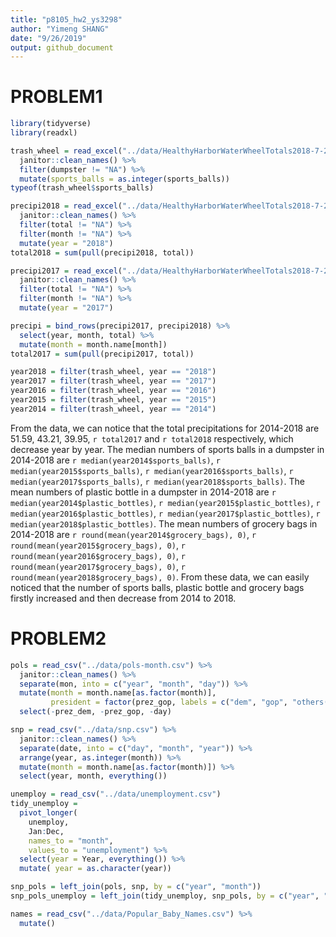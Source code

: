 ```yaml
---
title: "p8105_hw2_ys3298"
author: "Yimeng SHANG"
date: "9/26/2019"
output: github_document
---
```

# PROBLEM1
```r
library(tidyverse)
library(readxl)

trash_wheel = read_excel("../data/HealthyHarborWaterWheelTotals2018-7-28.xlsx", sheet = 1) %>%
  janitor::clean_names() %>%
  filter(dumpster != "NA") %>%
  mutate(sports_balls = as.integer(sports_balls))
typeof(trash_wheel$sports_balls) 

precipi2018 = read_excel("../data/HealthyHarborWaterWheelTotals2018-7-28.xlsx", sheet = 3, skip = 1) %>% 
  janitor::clean_names() %>%
  filter(total != "NA") %>%
  filter(month != "NA") %>%
  mutate(year = "2018")
total2018 = sum(pull(precipi2018, total))

precipi2017 = read_excel("../data/HealthyHarborWaterWheelTotals2018-7-28.xlsx", sheet = 4, skip = 1) %>% 
  janitor::clean_names() %>%
  filter(total != "NA") %>%
  filter(month != "NA") %>%
  mutate(year = "2017")

precipi = bind_rows(precipi2017, precipi2018) %>%
  select(year, month, total) %>%
  mutate(month = month.name[month])
total2017 = sum(pull(precipi2017, total))
```
```r
year2018 = filter(trash_wheel, year == "2018")
year2017 = filter(trash_wheel, year == "2017")
year2016 = filter(trash_wheel, year == "2016")
year2015 = filter(trash_wheel, year == "2015")
year2014 = filter(trash_wheel, year == "2014")
```

From the data, we can notice that the total precipitations for 2014-2018 are 51.59, 43.21, 39.95, `r total2017` and `r total2018` respectively, which decrease year by year. The median numbers of sports balls in a dumpster in 2014-2018 are `r median(year2014$sports_balls)`, `r median(year2015$sports_balls)`, `r median(year2016$sports_balls)`, `r median(year2017$sports_balls)`, `r median(year2018$sports_balls)`. The mean numbers of plastic bottle in a dumpster in 2014-2018 are `r median(year2014$plastic_bottles)`, `r median(year2015$plastic_bottles)`, `r median(year2016$plastic_bottles)`, `r median(year2017$plastic_bottles)`, `r median(year2018$plastic_bottles)`. The mean numbers of grocery bags in 2014-2018 are `r round(mean(year2014$grocery_bags), 0)`, `r round(mean(year2015$grocery_bags), 0)`, `r round(mean(year2016$grocery_bags), 0)`, `r round(mean(year2017$grocery_bags), 0)`, `r round(mean(year2018$grocery_bags), 0)`. From these data, we can easily noticed that the number of sports balls, plastic bottle and grocery bags firstly increased and then decrease from 2014 to 2018.

# PROBLEM2
```r
pols = read_csv("../data/pols-month.csv") %>%
  janitor::clean_names() %>%
  separate(mon, into = c("year", "month", "day")) %>%
  mutate(month = month.name[as.factor(month)],
         president = factor(prez_gop, labels = c("dem", "gop", "others(shows as 2 in prez_gop)"))) %>%
  select(-prez_dem, -prez_gop, -day)

snp = read_csv("../data/snp.csv") %>%
  janitor::clean_names() %>%
  separate(date, into = c("day", "month", "year")) %>%
  arrange(year, as.integer(month)) %>%
  mutate(month = month.name[as.factor(month)]) %>%
  select(year, month, everything())

unemploy = read_csv("../data/unemployment.csv")
tidy_unemploy = 
  pivot_longer(
    unemploy,
    Jan:Dec,
    names_to = "month",
    values_to = "unemployment") %>%
  select(year = Year, everything()) %>%
  mutate( year = as.character(year))

snp_pols = left_join(pols, snp, by = c("year", "month"))
snp_pols_unemploy = left_join(tidy_unemploy, snp_pols, by = c("year", "month"))
```

```r
names = read_csv("../data/Popular_Baby_Names.csv") %>%
  mutate()
```





